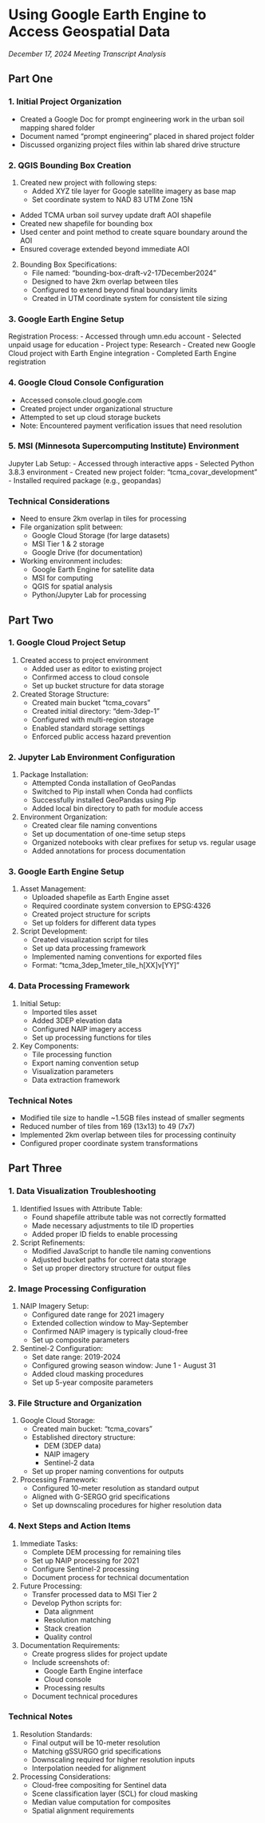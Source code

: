 # Using Google Earth Engine to Access Geospatial Data

*December 17, 2024 Meeting Transcript Analysis*

## Part One

### 1. Initial Project Organization
- Created a Google Doc for prompt engineering work in the urban soil mapping shared folder
- Document named "prompt engineering" placed in shared project folder
- Discussed organizing project files within lab shared drive structure

### 2. QGIS Bounding Box Creation

1. Created new project with following steps:
   - Added XYZ tile layer for Google satellite imagery as base map
   - Set coordinate system to NAD 83 UTM Zone 15N
  - Added TCMA urban soil survey update draft AOI shapefile
   - Created new shapefile for bounding box
   - Used center and point method to create square boundary around the AOI
   - Ensured coverage extended beyond immediate AOI

2. Bounding Box Specifications:
   - File named: "bounding-box-draft-v2-17December2024"
   - Designed to have 2km overlap between tiles
   - Configured to extend beyond final boundary limits
   - Created in UTM coordinate system for consistent tile sizing

### 3. Google Earth Engine Setup

Registration Process:
   - Accessed through umn.edu account
   - Selected unpaid usage for education
   - Project type: Research
   - Created new Google Cloud project with Earth Engine integration
   - Completed Earth Engine registration

### 4. Google Cloud Console Configuration

   - Accessed console.cloud.google.com
   - Created project under organizational structure
   - Attempted to set up cloud storage buckets
   - Note: Encountered payment verification issues that need resolution

### 5. MSI (Minnesota Supercomputing Institute) Environment

Jupyter Lab Setup:
   - Accessed through interactive apps
   - Selected Python 3.8.3 environment
   - Created new project folder: "tcma_covar_development"
   - Installed required package (e.g., geopandas)

### Technical Considerations

- Need to ensure 2km overlap in tiles for processing
- File organization split between:
  - Google Cloud Storage (for large datasets)
  - MSI Tier 1 & 2 storage
  - Google Drive (for documentation)
- Working environment includes:
  - Google Earth Engine for satellite data
  - MSI for computing
  - QGIS for spatial analysis
  - Python/Jupyter Lab for processing


## Part Two

### 1. Google Cloud Project Setup

1. Created access to project environment
   - Added user as editor to existing project
   - Confirmed access to cloud console
   - Set up bucket structure for data storage

2. Created Storage Structure:
   - Created main bucket "tcma_covars"
   - Created initial directory: "dem-3dep-1"
   - Configured with multi-region storage
   - Enabled standard storage settings
   - Enforced public access hazard prevention

### 2. Jupyter Lab Environment Configuration
1. Package Installation:
   - Attempted Conda installation of GeoPandas
   - Switched to Pip install when Conda had conflicts
   - Successfully installed GeoPandas using Pip
   - Added local bin directory to path for module access

2. Environment Organization:
   - Created clear file naming conventions
   - Set up documentation of one-time setup steps
   - Organized notebooks with clear prefixes for setup vs. regular usage
   - Added annotations for process documentation

### 3. Google Earth Engine Setup

1. Asset Management:
   - Uploaded shapefile as Earth Engine asset
   - Required coordinate system conversion to EPSG:4326
   - Created project structure for scripts
   - Set up folders for different data types

2. Script Development:
   - Created visualization script for tiles
   - Set up data processing framework
   - Implemented naming conventions for exported files
   - Format: "tcma_3dep_1meter_tile_h[XX]v[YY]"


### 4. Data Processing Framework

1. Initial Setup:
   - Imported tiles asset
   - Added 3DEP elevation data
   - Configured NAIP imagery access
   - Set up processing functions for tiles

2. Key Components:
   - Tile processing function
   - Export naming convention setup
   - Visualization parameters
   - Data extraction framework

### Technical Notes

- Modified tile size to handle ~1.5GB files instead of smaller segments
- Reduced number of tiles from 169 (13x13) to 49 (7x7)
- Implemented 2km overlap between tiles for processing continuity
- Configured proper coordinate system transformations


## Part Three

### 1. Data Visualization Troubleshooting
1. Identified Issues with Attribute Table:
   - Found shapefile attribute table was not correctly formatted
   - Made necessary adjustments to tile ID properties
   - Added proper ID fields to enable processing
   
2. Script Refinements:
   - Modified JavaScript to handle tile naming conventions
   - Adjusted bucket paths for correct data storage
   - Set up proper directory structure for output files

### 2. Image Processing Configuration
1. NAIP Imagery Setup:
   - Configured date range for 2021 imagery
   - Extended collection window to May-September
   - Confirmed NAIP imagery is typically cloud-free
   - Set up composite parameters

2. Sentinel-2 Configuration:
   - Set date range: 2019-2024
   - Configured growing season window: June 1 - August 31
   - Added cloud masking procedures
   - Set up 5-year composite parameters

### 3. File Structure and Organization
1. Google Cloud Storage:
   - Created main bucket: "tcma_covars"
   - Established directory structure:
     - DEM (3DEP data)
     - NAIP imagery
     - Sentinel-2 data
   - Set up proper naming conventions for outputs

2. Processing Framework:
   - Configured 10-meter resolution as standard output
   - Aligned with G-SERGO grid specifications
   - Set up downscaling procedures for higher resolution data

### 4. Next Steps and Action Items
1. Immediate Tasks:
   - Complete DEM processing for remaining tiles
   - Set up NAIP processing for 2021
   - Configure Sentinel-2 processing
   - Document process for technical documentation

2. Future Processing:
   - Transfer processed data to MSI Tier 2
   - Develop Python scripts for:
     - Data alignment
     - Resolution matching
     - Stack creation
     - Quality control

3. Documentation Requirements:
   - Create progress slides for project update
   - Include screenshots of:
     - Google Earth Engine interface
     - Cloud console
     - Processing results
   - Document technical procedures

### Technical Notes
1. Resolution Standards:
   - Final output will be 10-meter resolution
   - Matching gSSURGO grid specifications
   - Downscaling required for higher resolution inputs
   - Interpolation needed for alignment

2. Processing Considerations:
   - Cloud-free compositing for Sentinel data
   - Scene classification layer (SCL) for cloud masking
   - Median value computation for composites
   - Spatial alignment requirements
